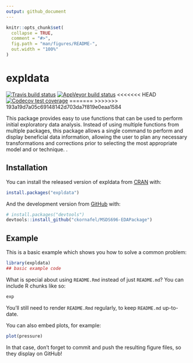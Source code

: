 ```yaml
---
output: github_document
---
```


<!-- README.md is generated from README.Rmd. Please edit that file -->

```r
knitr::opts_chunk$set(
  collapse = TRUE,
  comment = "#>",
  fig.path = "man/figures/README-",
  out.width = "100%"
)
```

# expldata

<!-- badges: start -->
[![Travis build status](https://travis-ci.com/ckornafel/expldata.svg?branch=master)](https://travis-ci.com/ckornafel/expldata)
[![AppVeyor build status](https://ci.appveyor.com/api/projects/status/github/ckornafel/expldata?branch=master&svg=true)](https://ci.appveyor.com/project/ckornafel/expldata)
<<<<<<< HEAD
[![Codecov test coverage](https://codecov.io/gh/ckornafel/expldata/branch/master/graph/badge.svg)](https://codecov.io/gh/ckornafel/expldata?branch=master)
=======
>>>>>>> 193a19d7a05c69148142d703da7f819e0eaa1584
<!-- badges: end -->

This package provides easy to use functions that can  be used to perform initial 
exploratory data analysis. Instead of using multiple functions from multiple 
packages, this package allows a single command to perform and display beneficial 
data information, allowing the user to plan any necessary transformations and 
corrections prior to selecting the most appropriate model and or technique. .

## Installation

You can install the released version of expldata from [CRAN](https://CRAN.R-project.org) with:

``` r
install.packages("expldata")
```

And the development version from [GitHub](https://github.com/) with:

``` r
# install.packages("devtools")
devtools::install_github("ckornafel/MSDS696-EDAPackage")
```
## Example

This is a basic example which shows you how to solve a common problem:

```r
library(expldata)
## basic example code
```

What is special about using `README.Rmd` instead of just `README.md`? You can include R chunks like so:

```r
exp
```

You'll still need to render `README.Rmd` regularly, to keep `README.md` up-to-date.

You can also embed plots, for example:

```r
plot(pressure)
```

In that case, don't forget to commit and push the resulting figure files, so they display on GitHub!
